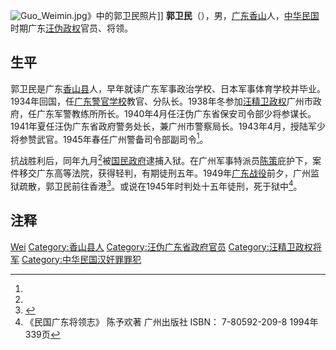 [[File:Guo_Weimin.jpg|thumb]]》中的郭卫民照片]]
'''郭卫民'''（{{bd|1910年||1953年}}），男，[[广东|广东]][[香山县|香山]]人，[[中华民国|中华民国]]时期广东[[汪伪政权|汪伪政权]]官员、将领。

== 生平 ==
郭卫民是广东[[香山县|香山县]]人，早年就读广东军事政治学校、日本军事体育学校并毕业。1934年回国，任[[广东警官学校|广东警官学校]]教官、分队长。1938年冬参加[[汪精卫政权|汪精卫政权]]广州市政府，任广东军警教练所所长。1940年4月任汪伪广东省保安司令部少将参谋长。1941年夏任汪伪广东省政府警务处长，兼广州市警察局长。1943年4月，授陆军少将参赞武官。1945年春任广州警备司令部副司令<ref name="a1"/>。

抗战胜利后，同年九月<ref name="a1"/>被[[国民政府|国民政府]]逮捕入狱。在广州军事特派员[[陳策_(民國)|陈策]]庇护下，案件移交广东高等法院，获得轻判，有期徒刑五年。1949年[[广东战役|广东战役]]前夕，广州监狱疏散，郭卫民前往香港<ref>{{Cite web |url=http://59.41.8.205/gzws/gzws/fl/rw/200809/t20080917_8734_2.htm|title=肃奸机构与肃奸工作|accessdate=2020-01-21 |author=何崇校 |date= |work= |publisher=广州文史——中国人民政治协商会议广州市委员会网站|language=Zh-hans }}</ref>。或说在1945年时判处十五年徒刑，死于狱中<ref name="a1">《民国广东将领志》 陈予欢著 广州出版社 ISBN：	7-80592-209-8 1994年 339页</ref>。

== 注释 ==
{{reflist}}

{{Authority control}}
{{DEFAULTSORT:Guo郭}}
[[Category:郭姓|Wei]]
[[Category:香山县人|Category:香山县人]]
[[Category:汪伪广东省政府官员|Category:汪伪广东省政府官员]]
[[Category:汪精卫政权将军|Category:汪精卫政权将军]]
[[Category:中华民国汉奸罪罪犯|Category:中华民国汉奸罪罪犯]]